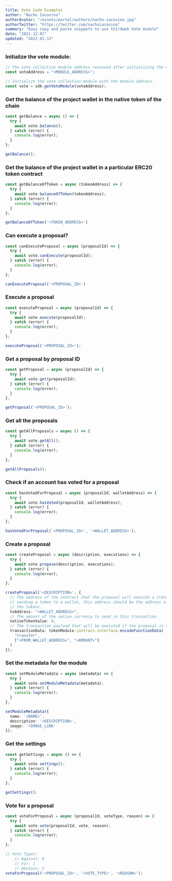```yaml
---
title: Vote Code Examples
author: "Nacho Iacovino"
authorAvatar: "/assets/portal/authors/nacho-iacovino.jpg"
authorTwitter: "https://twitter.com/nachoiacovino"
summary: "Easy copy and paste snippets to use thirdweb Vote module"
date: "2021-12-01"
updated: "2022-01-13"
---
```


### Initialize the vote module:
```ts
// The vote collection module address received after initializing the vote module on the dashboard.
const voteAddress = "<MODULE_ADDRESS>";

// Initialize the vote collection module with the module address.
const vote = sdk.getVoteModule(voteAddress);
```

### Get the balance of the project wallet in the native token of the chain

```ts
const getBalance = async () => {
  try {
    await vote.balance();
  } catch (error) {
    console.log(error);
  }
};

getBalance();
```

### Get the balance of the project wallet in a particular ERC20 token contract

```ts
const getBalanceOfToken = async (tokenAddress) => {
  try {
    await vote.balanceOfToken(tokenAddress);
  } catch (error) {
    console.log(error);
  }
};

getBalanceOfToken('<TOKEN_ADDRESS>')
```

### Can execute a proposal?

```ts
const canExecuteProposal = async (proposalId) => {
  try {
    await vote.canExecute(proposalId);
  } catch (error) {
    console.log(error);
  }
};

canExecuteProposal('<PROPOSAL_ID>')
```

### Execute a proposal

```ts
const executeProposal = async (proposalId) => {
  try {
    await vote.execute(proposalId);
  } catch (error) {
    console.log(error);
  }
};

executeProposal('<PROPOSAL_ID>');
```

### Get a proposal by proposal ID

```ts
const getProposal = async (proposalId) => {
  try {
    await vote.get(proposalId);
  } catch (error) {
    console.log(error);
  }
};

getProposal('<PROPOSAL_ID>');
```

### Get all the proposals

```ts
const getAllProposals = async () => {
  try {
    await vote.getAll();
  } catch (error) {
    console.log(error);
  }
};

getAllProposals();
```

### Check if an account has voted for a proposal

```ts
const hasVotedForProposal = async (proposalId, walletAddress) => {
  try {
    await vote.hasVoted(proposalId, walletAddress);
  } catch (error) {
    console.log(error);
  }
};

hasVotedForProposal('<PROPOSAL_ID>', '<WALLET_ADDRESS>');
```

### Create a proposal

```ts
const createProposal = async (description, executions) => {
  try {
    await vote.propose(description, executions);
  } catch (error) {
    console.log(error);
  }
};

createProposal('<DESCRIPTION>', {
  // The address of the contract that the proposal will execute a transaction on. If the proposal is
  // sending a token to a wallet, this address should be the address of the wallet that will be receiving
  // the tokens.
  toAddress: "<WALLET_ADDRESS>",
  // The amount of the native currency to send in this transaction
  nativeTokenValue: 0,
  // The transaction payload that will be executed if the proposal is approved.
  transactionData: tokenModule.contract.interface.encodeFunctionData(
    "transfer",
    ["<FROM_WALLET_ADDRESS>", "<AMOUNT>"]
  )
});
```

### Set the metadata for the module

```ts
const setModuleMetadata = async (metadata) => {
  try {
    await vote.setModuleMetadata(metadata);
  } catch (error) {
    console.log(error);
  }
};

setModuleMetadata({
  name: '<NAME>',
  description: '<DESCRIPTION>',
  image: '<IMAGE_LINK'
});
```

### Get the settings

```ts
const getSettings = async () => {
  try {
    await vote.settings();
  } catch (error) {
    console.log(error);
  }
};

getSettings();
```

### Vote for a proposal

```ts
const voteForProposal = async (proposalId, voteType, reason) => {
  try {
    await vote.vote(proposalId, vote, reason);
  } catch (error) {
    console.log(error);
  }
};

// Vote Types: 
    // Against: 0
    // For: 1
    // Abstain: 2
voteForProposal('<PROPOSAL_ID>', '<VOTE_TYPE>', '<REASON>');
```

<MdxNavigation>
  <MdxNavigationItem
    href="/portal/learn/code-examples/pack"
    title="Pack"
  />
  <MdxNavigationItem
    href="/portal/learn/code-examples/splits"
    title="Splits"
    next
  />
</MdxNavigation>
